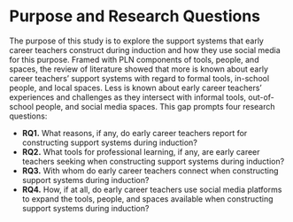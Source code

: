 # Purpose and Research Questions

The purpose of this study is to explore the support systems that early career teachers construct during induction and how they use social media for this purpose. Framed with PLN components of tools, people, and spaces, the review of literature showed that more is known about early career teachers’ support systems with regard to formal tools, in-school people, and local spaces. Less is known about early career teachers’ experiences and challenges as they intersect with informal tools, out-of-school people, and social media spaces. This gap prompts four research questions:

- **RQ1.** What reasons, if any, do early career teachers report for constructing support systems during induction?
-	**RQ2.** What tools for professional learning, if any, are early career teachers seeking when constructing support systems during induction?
-	**RQ3.** With whom do early career teachers connect when constructing support systems during induction?
-	**RQ4.** How, if at all, do early career teachers use social media platforms to expand the tools, people, and spaces available when constructing support systems during induction?
